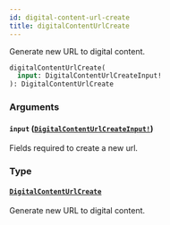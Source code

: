```yaml
---
id: digital-content-url-create
title: digitalContentUrlCreate
---
```


Generate new URL to digital content.

```graphql
digitalContentUrlCreate(
  input: DigitalContentUrlCreateInput!
): DigitalContentUrlCreate

```

### Arguments

#### `input` ([`DigitalContentUrlCreateInput!`](/docs/developer/api-reference/inputs/digital-content-url-create-input))

Fields required to create a new url.

### Type

#### [`DigitalContentUrlCreate`](/docs/developer/api-reference/objects/digital-content-url-create)

Generate new URL to digital content.

